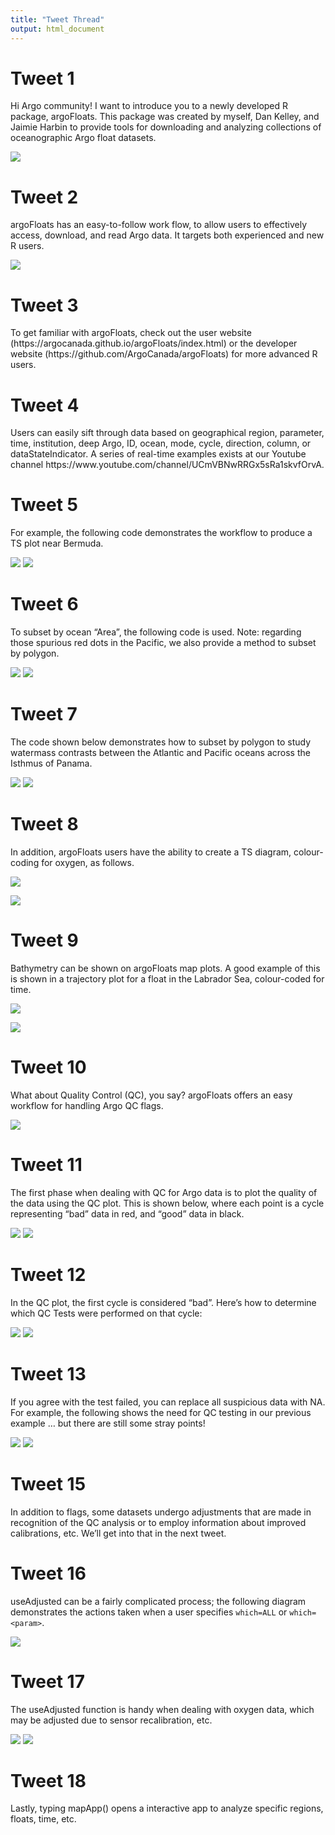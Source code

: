 ```yaml
---
title: "Tweet Thread"
output: html_document
---
```


# Tweet 1

Hi Argo community! I want to introduce you to a newly developed R package, argoFloats. This package was created by myself, Dan Kelley, and Jaimie Harbin to provide tools for downloading and analyzing collections of oceanographic Argo float datasets.

![](argoFloats_logo_06.png)


# Tweet 2
argoFloats has an easy-to-follow work flow, to allow users to effectively access, download, and read Argo data. It targets both experienced and new R users.

![](../../../vignettes/flowchart.png)

# Tweet 3
To get familiar with argoFloats, check out the user website (https://argocanada.github.io/argoFloats/index.html) or the developer website (https://github.com/ArgoCanada/argoFloats) for more advanced R users.

# Tweet 4
Users can easily sift through data based on geographical region, parameter, time, institution, deep Argo, ID, ocean, mode, cycle, direction, column, or dataStateIndicator. A series of real-time examples exists at our Youtube channel https://www.youtube.com/channel/UCmVBNwRRGx5sRa1skvfOrvA.

# Tweet 5
For example, the following code demonstrates the workflow to produce a TS plot near Bermuda.

![](TSCode.png)
![](TS.png)

# Tweet 6
To subset by ocean "Area", the following code is used. Note: regarding those spurious red dots in the Pacific, we also provide a method to subset by polygon.

![](oceanAreaCode.png)
![](oceanArea.png)

# Tweet 7
The code shown below demonstrates how to subset by polygon to study watermass contrasts between the Atlantic and Pacific oceans across the Isthmus of Panama.

![](TSPanamaCode.png)
![](TSpanama.png)

# Tweet 8

In addition, argoFloats users have the ability to create a TS diagram, colour-coding for oxygen, as follows.

![](TSoxygenCode.png)


![](TSoxygen.png)

# Tweet 9
Bathymetry can be shown on argoFloats map plots. A good example of this is shown in a trajectory plot for a float in the Labrador Sea, colour-coded for time.

![](bathymetryCode.png)

![](bathymetry.png)

# Tweet 10
What about Quality Control (QC), you say? argoFloats offers an easy workflow for handling Argo QC flags.

![](../../../vignettes/qc_flowchart.png)

# Tweet 11
The first phase when dealing with QC for Argo data is to plot the quality of the data using the QC plot. This is shown below, where each point is a cycle representing "bad" data in red, and "good" data in black.

![](plotQCCode.png)
![](../../../vignettes/plotqc.png)

# Tweet 12
In the QC plot, the first cycle is considered "bad". Here's how to determine which QC Tests were performed on that cycle:

![](showQCTestsCode.png)
![](showQCTestOutput.png)

# Tweet 13

If you agree with the test failed, you can replace all suspicious data with NA. For example, the following shows the need for QC testing in our previous example ... but there are still some stray points!

![](applyQCCode.png)
![](../../../vignettes/applyQC.png)

# Tweet 15
In addition to flags, some datasets undergo adjustments that are made in recognition of the QC analysis or to employ information about improved calibrations, etc. We'll get into that in the next tweet.

# Tweet 16
useAdjusted can be a fairly complicated process; the following diagram demonstrates the actions taken when a user specifies `which=ALL` or `which=<param>`.

![](../../../man/figures/useAdjustedDiagram.png)

# Tweet 17
The useAdjusted function is handy when dealing with oxygen data, which may be adjusted due to sensor recalibration, etc.

![](useAdjustedCode.png)
![](useAdjusted.png)

# Tweet 18
Lastly, typing mapApp() opens a interactive app to analyze specific regions, floats, time, etc.

